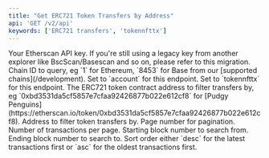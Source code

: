 ```yaml
---
title: "Get ERC721 Token Transfers by Address"
api: 'GET /v2/api'
keywords: ['ERC721 transfers', 'tokennfttx']
---
```




  <ParamField query="apikey" type="string">
    Your Etherscan API key. If you're still using a legacy key from another explorer like BscScan/Basescan and so on, please refer to this migration.
  </ParamField>
  <ParamField query="chainid" type="string" default="1" >
    Chain ID to query, eg `1` for Ethereum, `8453` for Base from our [supported chains](/development).
  </ParamField>
  <ParamField query="module" type="string" default="account">
    Set to `account` for this endpoint.
  </ParamField>
  <ParamField query="action" type="string" default="tokennfttx">
    Set to `tokennfttx` for this endpoint.
  </ParamField>
  <ParamField query="contractaddress" type="string" default="0x06012c8cf97bead5deae237070f9587f8e7a266d">
    The ERC721 token contract address to filter transfers by, eg `0xbd3531da5cf5857e7cfaa92426877b022e612cf8` for [Pudgy Penguins](https://etherscan.io/token/0xbd3531da5cf5857e7cfaa92426877b022e612cf8).
  </ParamField>
  <ParamField query="address" type="string" default="0x6975be450864c02b4613023c2152ee0743572325">
    Address to filter token transfers by.
  </ParamField>
  <ParamField query="page" type="integer" default="1">
    Page number for pagination.
  </ParamField>
  <ParamField query="offset" type="integer" default="100">
    Number of transactions per page.
  </ParamField>
  <ParamField query="startblock" type="integer" default="0">
    Starting block number to search from.
  </ParamField>
  <ParamField query="endblock" type="integer" default="27025780">
    Ending block number to search to.
  </ParamField>
  <ParamField query="sort" type="string" default="asc">
    Sort order either `desc` for the latest transactions first or `asc` for the oldest transactions first.
  </ParamField>
